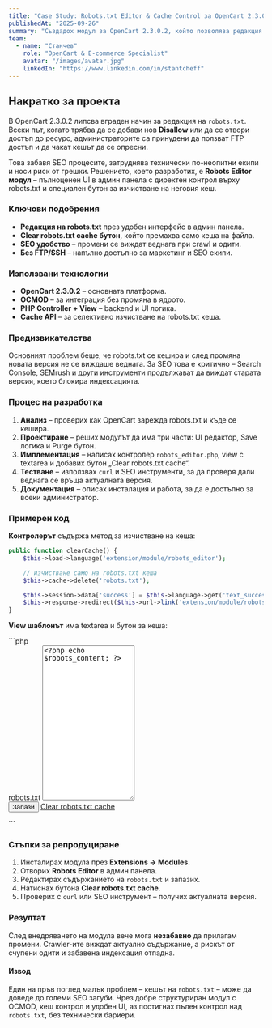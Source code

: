 ```yaml
---
title: "Case Study: Robots.txt Editor & Cache Control за OpenCart 2.3.0.2"
publishedAt: "2025-09-26"
summary: "Създадох модул за OpenCart 2.3.0.2, който позволява редакция на robots.txt директно през админ панела и изчистване само на неговия кеш. Решение без FTP, без плъгини и с пълен SEO контрол."
team:
  - name: "Станчев"
    role: "OpenCart & E-commerce Specialist"
    avatar: "/images/avatar.jpg"
    linkedIn: "https://www.linkedin.com/in/stantcheff"
---
```


  <h2>Накратко за проекта</h2>

  <p>
    В OpenCart 2.3.0.2 липсва вграден начин за редакция на <code>robots.txt</code>. Всеки път, когато трябва да се добави нов <strong>Disallow</strong> или да се отвори достъп до ресурс, администраторите са принудени да ползват FTP достъп и да чакат кешът да се опресни. 
  </p>

  <p>
    Това забавя SEO процесите, затруднява технически по-неопитни екипи и носи риск от грешки. Решението, което разработих, е <strong>Robots Editor модул</strong> – пълноценен UI в админ панела с директен контрол върху robots.txt и специален бутон за изчистване на неговия кеш.
  </p>

  <h3>Ключови подобрения</h3>

  <ul>
    <li><strong>Редакция на robots.txt</strong> през удобен интерфейс в админ панела.</li>
    <li><strong>Clear robots.txt cache бутон</strong>, който премахва само кеша на файла.</li>
    <li><strong>SEO удобство</strong> – промени се виждат веднага при crawl и одити.</li>
    <li><strong>Без FTP/SSH</strong> – напълно достъпно за маркетинг и SEO екипи.</li>
  </ul>

  <h3>Използвани технологии</h3>

  <ul>
    <li><strong>OpenCart 2.3.0.2</strong> – основната платформа.</li>
    <li><strong>OCMOD</strong> – за интеграция без промяна в ядрото.</li>
    <li><strong>PHP Controller + View</strong> – backend и UI логика.</li>
    <li><strong>Cache API</strong> – за селективно изчистване на robots.txt кеша.</li>
  </ul>

  <h3>Предизвикателства</h3>

  <p>
    Основният проблем беше, че robots.txt се кешира и след промяна новата версия не се виждаше веднага. За SEO това е критично – Search Console, SEMrush и други инструменти продължават да виждат старата версия, което блокира индексацията.
  </p>

  <h3>Процес на разработка</h3>

  <ol>
    <li><strong>Анализ</strong> – проверих как OpenCart зарежда robots.txt и къде се кешира.</li>
    <li><strong>Проектиране</strong> – реших модулът да има три части: UI редактор, Save логика и Purge бутон.</li>
    <li><strong>Имплементация</strong> – написах контролер <code>robots_editor.php</code>, view с textarea и добавих бутон „Clear robots.txt cache“.</li>
    <li><strong>Тестване</strong> – използвах <code>curl</code> и SEO инструменти, за да проверя дали веднага се връща актуалната версия.</li>
    <li><strong>Документация</strong> – описах инсталация и работа, за да е достъпно за всеки администратор.</li>
  </ol>

  <h3>Примерен код</h3>

  <p><strong>Контролерът</strong> съдържа метод за изчистване на кеша:</p>

```php
public function clearCache() {
    $this->load->language('extension/module/robots_editor');

    // изчистване само на robots.txt кеша
    $this->cache->delete('robots.txt');

    $this->session->data['success'] = $this->language->get('text_success_cache');
    $this->response->redirect($this->url->link('extension/module/robots_editor', 'user_token=' . $this->session->data['user_token'], true));
}
```
<p><strong>View шаблонът</strong> има textarea и бутон за кеша:</p>
```php
<form action="<?php echo $action; ?>" method="post" enctype="multipart/form-data">
  <div class="form-group">
    <label for="input-robots">robots.txt</label>
    <textarea name="robots_content" rows="20" class="form-control"><?php echo $robots_content; ?></textarea>
  </div>
  <button type="submit" class="btn btn-primary">Запази</button>
  <a href="<?php echo $clear_cache; ?>" class="btn btn-warning">Clear robots.txt cache</a>
</form>
```
<section>
  <h3>Стъпки за репродуциране</h3>
  <ol>
    <li>Инсталирах модула през <strong>Extensions → Modules</strong>.</li>
    <li>Отворих <strong>Robots Editor</strong> в админ панела.</li>
    <li>Редактирах съдържанието на <code>robots.txt</code> и запазих.</li>
    <li>Натиснах бутона <strong>Clear robots.txt cache</strong>.</li>
    <li>Проверих с <code>curl</code> или SEO инструмент – получих актуалната версия.</li>
  </ol>
</section>

<section>
  <h3>Резултат</h3>
  <p>
    След внедряването на модула вече мога <strong>незабавно</strong> да прилагам промени. 
    Crawler-ите виждат актуално съдържание, а рискът от счупени одити и забавена индексация отпадна. 
  </p>
</section>

<section>
  <h4>Извод</h4>
  <p>
    Един на пръв поглед малък проблем – кешът на <code>robots.txt</code> – може да доведе до големи SEO загуби. 
    Чрез добре структуриран модул с OCMOD, кеш контрол и удобен UI, аз постигнах пълен контрол над 
    <code>robots.txt</code>, без технически бариери. 
  </p>
</section>
